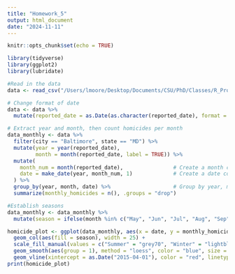 ```yaml
---
title: "Homework_5"
output: html_document
date: "2024-11-11"
---
```


```r
knitr::opts_chunk$set(echo = TRUE)
```


```r
library(tidyverse)
library(ggplot2)
library(lubridate)
```


```r
#Read in the data
data <- read_csv("/Users/lmoore/Desktop/Documents/CSU/PhD/Classes/R_Programming_ERHS_535/Homework/Homework 5/Homework_5/Homework_5/data/homicide-data.csv")
```

```r
# Change format of date
data <- data %>%
  mutate(reported_date = as.Date(as.character(reported_date), format = "%Y%m%d"))
```



```r
# Extract year and month, then count homicides per month
data_monthly <- data %>%
  filter(city == "Baltimore", state == "MD") %>%
  mutate(year = year(reported_date),
         month = month(reported_date, label = TRUE)) %>%
  mutate(
    month_num = month(reported_date),                # Create a month column
    date = make_date(year, month_num, 1)             # Create a date column using numeric month
  ) %>%
  group_by(year, month, date) %>%                    # Group by year, month, and date
  summarize(monthly_homicides = n(), .groups = "drop")
```



```r
#Establish seasons
data_monthly <- data_monthly %>%
  mutate(season = ifelse(month %in% c("May", "Jun", "Jul", "Aug", "Sep", "Oct"), "Summer", "Winter"))
```


```r
homicide_plot <- ggplot(data_monthly, aes(x = date, y = monthly_homicides)) +
  geom_col(aes(fill = season), width = 25) +
  scale_fill_manual(values = c("Summer" = "grey70", "Winter" = "lightblue")) +
  geom_smooth(aes(group = 1), method = "loess", color = "blue", size = 1.5, se = FALSE, span = 0.1) +
  geom_vline(xintercept = as.Date("2015-04-01"), color = "red", linetype = "dashed", size = 1)
print(homicide_plot)
```

